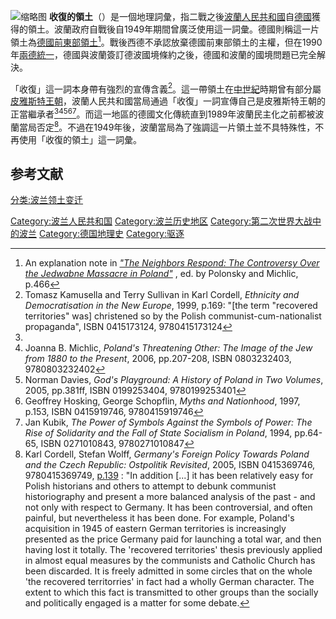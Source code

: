 [[File:Ziemie_Odzyskane.png|缩略图]]
'''收復的領土'''（{{lang-pl|Ziemie Odzyskane}}）是一個地理詞彙，指二戰之後[[波蘭人民共和國|波蘭人民共和國]]自[[德國|德國]]獲得的領土。波蘭政府自戰後自1949年期間曾廣泛使用這一詞彙。德國則稱這一片領土為[[德國前東部領土|德國前東部領土]]<ref name="neires466">An explanation note in [http://books.google.com.au/books?id=a_49GjK8ovMC&pg=PA466&source=gbs_search_r&cad=0_2&sig=jMhtaVsIbLmsC_LA07eB0mYV158 ''"The Neighbors Respond: The Controversy Over the Jedwabne Massacre in Poland"''] {{Wayback|url=http://books.google.com.au/books?id=a_49GjK8ovMC&pg=PA466&source=gbs_search_r&cad=0_2&sig=jMhtaVsIbLmsC_LA07eB0mYV158 |date=20150128115121 }}, ed. by Polonsky and Michlic, p.466</ref>。戰後西德不承認放棄德國前東部領土的主權，但在1990年[[兩德統一|兩德統一]]，德國與波蘭簽訂德波國境條約之後，德國和波蘭的國境問題已完全解決。

「收復」這一詞本身帶有強烈的宣傳含義<ref name="Cordell_1999">Tomasz Kamusella and Terry Sullivan in Karl Cordell, ''Ethnicity and Democratisation in the New Europe'', 1999, p.169: "[the term "recovered territories" was] christened so by the Polish communist-cum-nationalist propaganda", ISBN 0415173124, 9780415173124</ref>。這一帶領土在[[中世紀|中世紀]]時期曾有部分屬[[皮雅斯特王朝|皮雅斯特王朝]]，波蘭人民共和國當局通過「收復」一詞宣傳自己是皮雅斯特王朝的正當繼承者<ref name="neires466"/><ref name="michlic207-208">Joanna B. Michlic, ''Poland's Threatening Other: The Image of the Jew from 1880 to the Present'', 2006, pp.207-208, ISBN 0803232403, 9780803232402</ref><ref name="Norman Davies 2005">Norman Davies, ''God's Playground: A History of Poland in Two Volumes'', 2005, pp.381ff, ISBN 0199253404, 9780199253401</ref><ref name="Geoffrey Hosking 1997, p.153">Geoffrey Hosking, George Schopflin, ''Myths and Nationhood'', 1997, p.153, ISBN 0415919746, 9780415919746</ref><ref name="kubik64-65">Jan Kubik, ''The Power of Symbols Against the Symbols of Power: The Rise of Solidarity and the Fall of State Socialism in Poland'', 1994, pp.64-65, ISBN 0271010843, 9780271010847</ref>。而這一地區的德國文化傳統直到1989年波蘭民主化之前都被波蘭當局否定<ref name="Cordell_2005">Karl Cordell, Stefan Wolff, ''Germany's Foreign Policy Towards Poland and the Czech Republic: Ostpolitik Revisited'', 2005, ISBN 0415369746, 9780415369749, [http://books.google.com/books?id=WCjxIMz0o8QC&pg=PA139&dq=%22recovered+territories%22+1945+value&lr=&as_brr=3&sig=ACfU3U3RuDJCYlEz34sYEVTrRFFMcQTFSg p.139] {{Wayback|url=http://books.google.com/books?id=WCjxIMz0o8QC&pg=PA139&dq=%22recovered+territories%22+1945+value&lr=&as_brr=3&sig=ACfU3U3RuDJCYlEz34sYEVTrRFFMcQTFSg |date=20140704193346 }}: "In addition [...] it has been relatively easy for Polish historians and others to attempt to debunk communist historiography and present a more balanced analysis of the past - and not only with respect to Germany. It has been controversial, and often painful, but nevertheless it has been done. For example, Poland's acquisition in 1945 of eastern German territories is increasingly presented as the price Germany paid for launching a total war, and then having lost it totally. The 'recovered territories' thesis previously applied in almost equal measures by the communists and Catholic Church has been discarded. It is freely admitted in some circles that on the whole 'the recovered territorries' in fact had a wholly German character. The extent to which this fact is transmitted to other groups than the socially and politically engaged is a matter for some debate.</ref>。不過在1949年後，波蘭當局為了強調這一片領土並不具特殊性，不再使用「收復的領土」這一詞彙。

{{Polish borders|right}}



== 参考文献 ==
{{Reflist|30em}}
{{波兰人民共和国历史}}

[[Category:波兰人民共和国|Category:波兰人民共和国]]
[[Category:波兰历史地区|Category:波兰历史地区]]
[[Category:第二次世界大战中的波兰|Category:第二次世界大战中的波兰]]
[[Category:德国地理史|Category:德国地理史]]
[[Category:驱逐|Category:驱逐]]
[[分类:波兰领土变迁|分类:波兰领土变迁]]